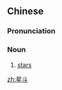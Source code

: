 ==Chinese==
{{zh-forms}}

===Pronunciation===
{{zh-pron
|m=xīngdǒu
|c=sing1 dau2
|mn=qz,xm:seng-táu/zz:seng-tó͘
|cat=n
}}

===Noun===
{{zh-noun}}

# {{lb|zh|literary}} [[star]]s

[[zh:星斗]]
